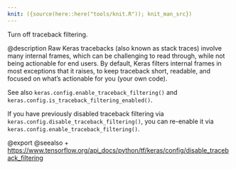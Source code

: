 ```yaml
---
knit: ({source(here::here("tools/knit.R")); knit_man_src})
---
```

Turn off traceback filtering.

@description
Raw Keras tracebacks (also known as stack traces)
involve many internal frames, which can be
challenging to read through, while not being actionable for end users.
By default, Keras filters internal frames in most exceptions that it
raises, to keep traceback short, readable, and focused on what's
actionable for you (your own code).

See also `keras.config.enable_traceback_filtering()` and
`keras.config.is_traceback_filtering_enabled()`.

If you have previously disabled traceback filtering via
`keras.config.disable_traceback_filtering()`, you can re-enable it via
`keras.config.enable_traceback_filtering()`.

@export
@seealso
+ <https://www.tensorflow.org/api_docs/python/tf/keras/config/disable_traceback_filtering>
